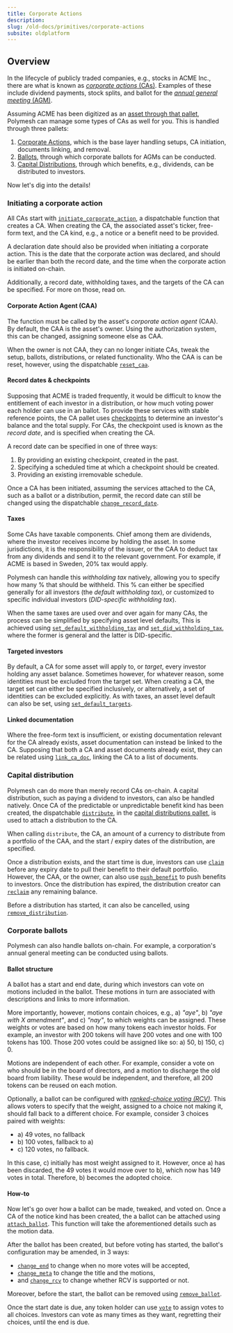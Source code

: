 ```yaml
---
title: Corporate Actions
description:
slug: /old-docs/primitives/corporate-actions
subsite: oldplatform
---
```


## Overview

[CA]: https://en.wikipedia.org/wiki/Corporate_action
[AGM]: https://en.wikipedia.org/wiki/Annual_general_meeting
[asset]: https://github.com/PolymathNetwork/polymesh_docs/blob/master/Polymesh/docs/assets.md
[pallet_ca]:  https://docs.polymesh.live/pallet_corporate_actions/index.html
[pallet_ballot]: https://docs.polymesh.live/pallet_corporate_actions/ballot/index.html
[pallet_dist]: https://docs.polymesh.live/pallet_corporate_actions/distribution/index.html
[checkpoints]: https://github.com/PolymathNetwork/polymesh_docs/blob/master/Polymesh/docs/assets.md#checkpoints
[`initiate_corporate_action`]: https://docs.polymesh.live/pallet_corporate_actions/enum.Call.html#variant.initiate_corporate_action
[`reset_caa`]: https://docs.polymesh.live/pallet_corporate_actions/enum.Call.html#variant.remove_ca
[`change_record_date`]: https://docs.polymesh.live/pallet_corporate_actions/enum.Call.html#variant.change_record_date
[`set_default_withholding_tax`]: https://docs.polymesh.live/pallet_corporate_actions/enum.Call.html#variant.set_default_withholding_tax
[`set_did_withholding_tax`]: https://docs.polymesh.live/pallet_corporate_actions/enum.Call.html#variant.set_did_withholding_tax
[`set_default_targets`]: https://docs.polymesh.live/pallet_corporate_actions/enum.Call.html#variant.set_default_targets
[`link_ca_doc`]: https://docs.polymesh.live/pallet_corporate_actions/enum.Call.html#variant.link_ca_doc
[`distribute`]: https://docs.polymesh.live/pallet_corporate_actions/distribution/enum.Call.html#variant.distribute
[`claim`]: https://docs.polymesh.live/pallet_corporate_actions/distribution/enum.Call.html#variant.claim
[`push_benefit`]: https://docs.polymesh.live/pallet_corporate_actions/distribution/enum.Call.html#variant.push_benefit
[`reclaim`]:
https://docs.polymesh.live/pallet_corporate_actions/distribution/enum.Call.html#variant.reclaim
[`remove_distribution`]:
https://docs.polymesh.live/pallet_corporate_actions/distribution/enum.Call.html#variant.remove_distribution
[`attach_ballot`]: https://docs.polymesh.live/pallet_corporate_actions/ballot/enum.Call.html#variant.attach_ballot
[RCV]: https://en.wikipedia.org/wiki/Ranked_voting
[`change_end`]: https://docs.polymesh.live/pallet_corporate_actions/ballot/enum.Call.html#variant.change_end
[`change_meta`]: https://docs.polymesh.live/pallet_corporate_actions/ballot/enum.Call.html#variant.change_meta
[`change_rcv`]: https://docs.polymesh.live/pallet_corporate_actions/ballot/enum.Call.html#variant.change_rcv
[`remove_ballot`]: https://docs.polymesh.live/pallet_corporate_actions/ballot/enum.Call.html#variant.remove_ballot
[`vote`]: https://docs.polymesh.live/pallet_corporate_actions/ballot/enum.Call.html#variant.vote

In the lifecycle of publicly traded companies, e.g., stocks in ACME Inc.,
there are what is known as [*corporate actions* (CAs)][CA].
Examples of these include dividend payments, stock splits,
and ballot for the [*annual general meeting* (AGM)][AGM].

Assuming ACME has been digitized as an [asset through that pallet][asset],
Polymesh can manage some types of CAs as well for you.
This is handled through three pallets:

1. [Corporate Actions][pallet_ca], which is the base layer handling setups, CA initiation, documents linking, and removal.
2. [Ballots][pallet_ballot], through which corporate ballots for AGMs can be conducted.
3. [Capital Distributions][pallet_dist], through which benefits,
   e.g., dividends, can be distributed to investors.

Now let's dig into the details!

### Initiating a corporate action

All CAs start with [`initiate_corporate_action`],
a dispatchable function that creates a CA.
When creating the CA, the associated asset's ticker, free-form text,
and the CA kind, e.g., a notice or a benefit need to be provided.

A declaration date should also be provided when initiating a corporate action. This is the date that the corporate action was declared, and should be earlier than both the record date, and the time when the corporate action is initiated on-chain.

Additionally, a record date, withholding taxes,
and the targets of the CA can be specified.
For more on those, read on.

#### Corporate Action Agent (CAA)

The function must be called by the asset's *corporate action agent* (CAA).
By default, the CAA is the asset's owner.
Using the authorization system, this can be changed, assigning someone else as CAA.

When the owner is not CAA, they can no longer initiate CAs,
tweak the setup, ballots, distributions, or related functionality.
Who the CAA is can be reset, however, using the dispatchable [`reset_caa`].

#### Record dates & checkpoints

Supposing that ACME is traded frequently,
it would be difficult to know the entitlement of each investor in a distribution,
or how much voting power each holder can use in an ballot.
To provide these services with stable reference points,
the CA pallet uses [checkpoints] to determine an investor's balance and the total supply.
For CAs, the checkpoint used is known as the *record date*,
and is specified when creating the CA.

A record date can be specified in one of three ways:
1. By providing an existing checkpoint, created in the past.
2. Specifying a scheduled time at which a checkpoint should be created.
3. Providing an existing irremovable schedule.

Once a CA has been initiated,
assuming the services attached to the CA, such as a ballot or a distribution, permit,
the record date can still be changed using the dispatchable [`change_record_date`].

#### Taxes

Some CAs have taxable components.
Chief among them are dividends, where the investor receives income by holding the asset.
In some jurisdictions, it is the responsibility of the issuer,
or the CAA to deduct tax from any dividends and send it to the relevant government.
For example, if ACME is based in Sweden, 20% tax would apply.

Polymesh can handle this *withholding tax* natively,
allowing you to specify how many % that should be withheld.
This % can either be specified generally for all investors
(the *default withholding tax*),
or customized to specific individual investors (*DID-specific withholding tax*).

When the same taxes are used over and over again for many CAs,
the process can be simplified by specifying asset level defaults,
This is achieved using [`set_default_withholding_tax`] and [`set_did_withholding_tax`],
where the former is general and the latter is DID-specific.

#### Targeted investors

By default, a CA for some asset will apply to,
or *target*, every investor holding any asset balance.
Sometimes however, for whatever reason, some identities must be excluded from the target set.
When creating a CA, the target set can either be specified inclusively,
or alternatively, a set of identities can be excluded explicitly.
As with taxes, an asset level default can also be set, using [`set_default_targets`].

#### Linked documentation

Where the free-form text is insufficient,
or existing documentation relevant for the CA already exists,
asset documentation can instead be linked to the CA.
Supposing that both a CA and asset documents already exist,
they can be related using [`link_ca_doc`], linking the CA to a list of documents.

### Capital distribution

Polymesh can do more than merely record CAs on-chain.
A capital distribution, such as paying a dividend to investors, can also be handled natively.
Once CA of the predictable or unpredictable benefit kind has been created,
the dispatchable [`distribute`], in the [capital distributions pallet][pallet_dist],
is used to attach a distribution to the CA.

When calling `distribute`, the CA,
an amount of a currency to distribute from a portfolio of the CAA,
and the start / expiry dates of the distribution, are specified.

Once a distribution exists, and the start time is due,
investors can use [`claim`] before any expiry date to pull their benefit to their default portfolio.
However, the CAA, or the owner, can also use [`push_benefit`] to push benefits to investors.
Once the distribution has expired, the distribution creator can [`reclaim`] any remaining balance.

Before a distribution has started, it can also be cancelled, using [`remove_distribution`].

### Corporate ballots

Polymesh can also handle ballots on-chain.
For example, a corporation's annual general meeting can be conducted using ballots.

#### Ballot structure

A ballot has a start and end date,
during which investors can vote on motions included in the ballot.
These motions in turn are associated with descriptions and links to more information.

More importantly, however, motions contain choices,
e.g., a) *"aye"*, b) *"aye with X amendment"*, and c) *"nay"*, to which weights can be assigned.
These weights or votes are based on how many tokens each investor holds.
For example, an investor with 200 tokens will have 200 votes and one with 100 tokens has 100.
Those 200 votes could be assigned like so: a) 50, b) 150, c) 0.

Motions are independent of each other.
For example, consider a vote on who should be in the board of directors,
and a motion to discharge the old board from liability.
These would be independent, and therefore, all 200 tokens can be reused on each motion.

Optionally, a ballot can be configured with [*ranked-choice voting (RCV)*][RCV].
This allows voters to specify that the weight,
assigned to a choice not making it,
should fall back to a different choice.
For example, consider 3 choices paired with weights:
- a) 49 votes, no fallback
- b) 100 votes, fallback to a)
- c) 120 votes, no fallback.

In this case, c) initially has most weight assigned to it.
However, once a) has been discarded, the 49 votes it would move over to b),
which now has 149 votes in total. Therefore, b) becomes the adopted choice.

#### How-to

Now let's go over how a ballot can be made, tweaked, and voted on.
Once a CA of the notice kind has been created,
the a ballot can be attached using [`attach_ballot`].
This function will take the aforementioned details such as the motion data.

After the ballot has been created, but before voting has started,
the ballot's configuration may be amended, in 3 ways:
- [`change_end`] to change when no more votes will be accepted,
- [`change_meta`] to change the title and the motions,
- and [`change_rcv`] to change whether RCV is supported or not.

Moreover, before the start, the ballot can be removed using [`remove_ballot`].

Once the start date is due, any token holder can use [`vote`] to assign votes to all choices.
Investors can vote as many times as they want, regretting their choices, until the end is due.

